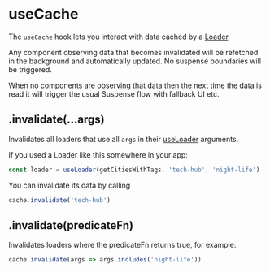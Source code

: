<Metadata
  title='Reference: useCache'
  description='API Reference for the useCache hook in Firebolt.'
/>

# useCache

The `useCache` hook lets you interact with data cached by a [Loader](/docs/loaders).

Any component observing data that becomes invalidated will be refetched in the background and automatically updated. No suspense boundaries will be triggered.

When no components are observing that data then the next time the data is read it will trigger the usual Suspense flow with fallback UI etc.

## .invalidate(...args)

Invalidates all loaders that use all `args` in their [useLoader](/docs/ref/useLoader) arguments.

If you used a Loader like this somewhere in your app:

```jsx
const loader = useLoader(getCitiesWithTags, 'tech-hub', 'night-life')
```

You can invalidate its data by calling

```jsx
cache.invalidate('tech-hub')
```

## .invalidate(predicateFn)

Invalidates loaders where the predicateFn returns true, for example:

```jsx
cache.invalidate(args => args.includes('night-life'))
```
